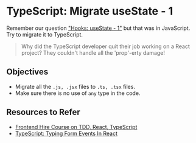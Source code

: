 # TypeScript: Migrate useState - 1

Remember our question ["Hooks: useState - 1"](/questions/react/coding/use-state-1) but that was in JavaScript. Try to migrate it to TypeScript.

> Why did the TypeScript developer quit their job working on a React project?
> They couldn't handle all the 'prop'-erty damage!

## Objectives

- Migrate all the `.js, .jsx` files to `.ts, .tsx` files.
- Make sure there is no use of `any` type in the code.

## Resources to Refer

- [Frontend Hire Course on TDD, React, TypeScript](https://www.frontendhire.com/courses/todo-app-react/overview)
- [TypeScript: Typing Form Events In React](https://claritydev.net/blog/typescript-typing-form-events-in-react)